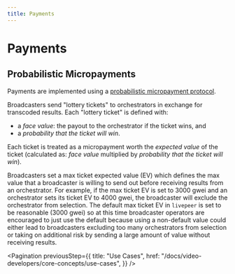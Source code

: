 ```yaml
---
title: Payments
---
```


# Payments

## Probabilistic Micropayments

Payments are implemented using a
[probabilistic micropayment protocol](https://medium.com/@candlelabs/streamflow-probabilistic-micropayments-f3a647672462).

Broadcasters send "lottery tickets" to orchestrators in exchange for transcoded
results. Each "lottery ticket" is defined with:

- a _face value_: the payout to the orchestrator if the ticket wins, and
- a _probability that the ticket will win_.

Each ticket is treated as a micropayment worth the _expected value_ of the
ticket (calculated as: _face value_ multiplied by _probability that the ticket
will win_).

Broadcasters set a max ticket expected value (EV) which defines the max value
that a broadcaster is willing to send out before receiving results from an
orchestrator. For example, if the max ticket EV is set to 3000 gwei and an
orchestrator sets its ticket EV to 4000 gwei, the broadcaster will exclude the
orchestrator from selection. The default max ticket EV in `livepeer` is set to
be reasonable (3000 gwei) so at this time broadcaster operators are encouraged
to just use the default because using a non-default value could either lead to
broadcasters excluding too many orchestrators from selection or taking on
additional risk by sending a large amount of value without receiving results.

<Pagination
  previousStep={{
    title: "Use Cases",
    href: "/docs/video-developers/core-concepts/use-cases",
  }}
/>
